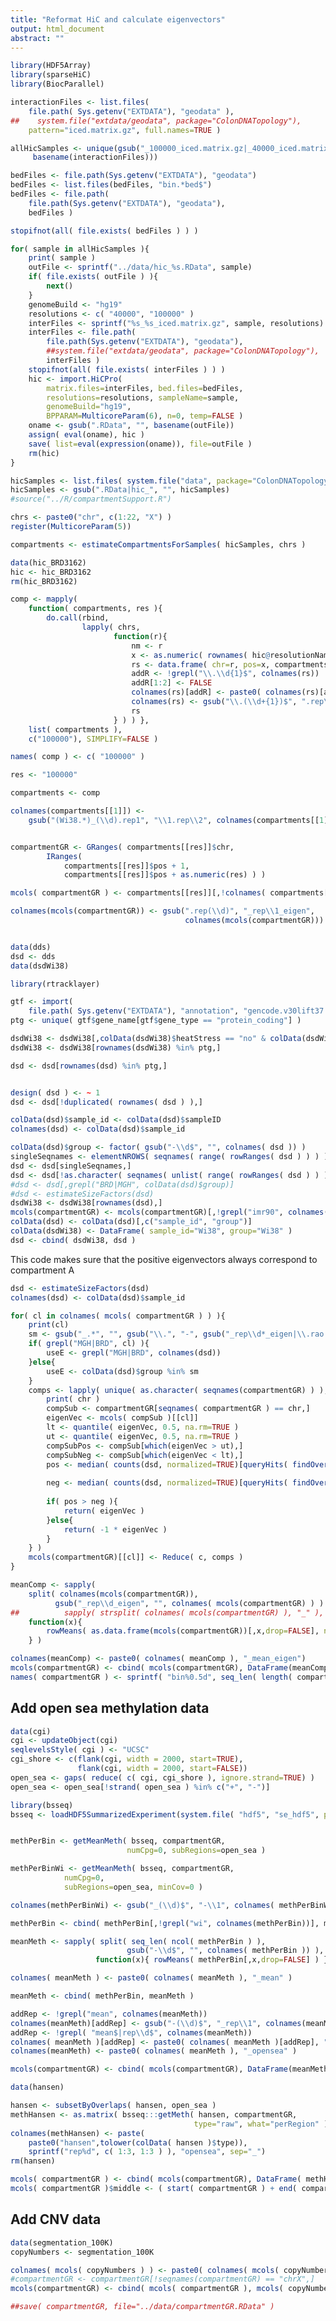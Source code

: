 ```yaml
---
title: "Reformat HiC and calculate eigenvectors"
output: html_document
abstract: ""
---
```


```r

library(HDF5Array)
library(sparseHiC)
library(BiocParallel)

```


```r

interactionFiles <- list.files(
    file.path( Sys.getenv("EXTDATA"), "geodata" ),
##    system.file("extdata/geodata", package="ColonDNATopology"),
    pattern="iced.matrix.gz", full.names=TRUE )

allHicSamples <- unique(gsub("_100000_iced.matrix.gz|_40000_iced.matrix.gz", "",
     basename(interactionFiles)))

bedFiles <- file.path(Sys.getenv("EXTDATA"), "geodata")
bedFiles <- list.files(bedFiles, "bin.*bed$")
bedFiles <- file.path(
    file.path(Sys.getenv("EXTDATA"), "geodata"),
    bedFiles )

stopifnot(all( file.exists( bedFiles ) ) )

for( sample in allHicSamples ){
    print( sample )
    outFile <- sprintf("../data/hic_%s.RData", sample)
    if( file.exists( outFile ) ){
        next()
    }
    genomeBuild <- "hg19"
    resolutions <- c( "40000", "100000" )
    interFiles <- sprintf("%s_%s_iced.matrix.gz", sample, resolutions)
    interFiles <- file.path(
        file.path(Sys.getenv("EXTDATA"), "geodata"),
        ##system.file("extdata/geodata", package="ColonDNATopology"),
        interFiles )
    stopifnot(all( file.exists( interFiles ) ) )
    hic <- import.HiCPro(
        matrix.files=interFiles, bed.files=bedFiles,
        resolutions=resolutions, sampleName=sample,
        genomeBuild="hg19",
        BPPARAM=MulticoreParam(6), n=0, temp=FALSE )
    oname <- gsub(".RData", "", basename(outFile))
    assign( eval(oname), hic )
    save( list=eval(expression(oname)), file=outFile )
    rm(hic)
}

```


```r

hicSamples <- list.files( system.file("data", package="ColonDNATopology"), pattern="^hic" )
hicSamples <- gsub(".RData|hic_", "", hicSamples)
#source("../R/compartmentSupport.R")

chrs <- paste0("chr", c(1:22, "X") )
register(MulticoreParam(5))

compartments <- estimateCompartmentsForSamples( hicSamples, chrs )

data(hic_BRD3162)
hic <- hic_BRD3162
rm(hic_BRD3162)

comp <- mapply(
    function( compartments, res ){
        do.call(rbind,
                lapply( chrs,
                       function(r){
                           nm <- r
                           x <- as.numeric( rownames( hic@resolutionNamedList[[res]][[nm]] ) )
                           rs <- data.frame( chr=r, pos=x, compartments[[r]] )
                           addR <- !grepl("\\.\\d{1}$", colnames(rs))
                           addR[1:2] <- FALSE
                           colnames(rs)[addR] <- paste0( colnames(rs)[addR], ".1" )
                           colnames(rs) <- gsub("\\.(\\d+{1})$", ".rep\\1", colnames(rs) )
                           rs
                       } ) ) },
    list( compartments ),
    c("100000"), SIMPLIFY=FALSE )

names( comp ) <- c( "100000" )

res <- "100000"

compartments <- comp

colnames(compartments[[1]]) <-
    gsub("(Wi38.*)_(\\d).rep1", "\\1.rep\\2", colnames(compartments[[1]]) )


compartmentGR <- GRanges( compartments[[res]]$chr,
        IRanges(
            compartments[[res]]$pos + 1,
            compartments[[res]]$pos + as.numeric(res) ) )

mcols( compartmentGR ) <- compartments[[res]][,!colnames( compartments[[res]] ) %in% c("chr", "pos")]

colnames(mcols(compartmentGR)) <- gsub(".rep(\\d)", "_rep\\1_eigen",
                                       colnames(mcols(compartmentGR)))



```

```r

data(dds)
dsd <- dds
data(dsdWi38)

library(rtracklayer)

gtf <- import(
    file.path( Sys.getenv("EXTDATA"), "annotation", "gencode.v30lift37.annotation.gtf.gz"))
ptg <- unique( gtf$gene_name[gtf$gene_type == "protein_coding"] )

dsdWi38 <- dsdWi38[,colData(dsdWi38)$heatStress == "no" & colData(dsdWi38)$brd4 == "none"]
dsdWi38 <- dsdWi38[rownames(dsdWi38) %in% ptg,]

dsd <- dsd[rownames(dsd) %in% ptg,]


design( dsd ) <- ~ 1
dsd <- dsd[!duplicated( rownames( dsd ) ),]

colData(dsd)$sample_id <- colData(dsd)$sampleID
colnames(dsd) <- colData(dsd)$sample_id

colData(dsd)$group <- factor( gsub("-\\d$", "", colnames( dsd )) )
singleSeqnames <- elementNROWS( seqnames( range( rowRanges( dsd ) ) ) ) == 1
dsd <- dsd[singleSeqnames,]
dsd <- dsd[!as.character( seqnames( unlist( range( rowRanges( dsd ) ) ) ) ) %in% "chrY",]
#dsd <- dsd[,grepl("BRD|MGH", colData(dsd)$group)]
#dsd <- estimateSizeFactors(dsd)
dsdWi38 <- dsdWi38[rownames(dsd),]
mcols(compartmentGR) <- mcols(compartmentGR)[,!grepl("imr90", colnames(mcols(compartmentGR)))]
colData(dsd) <- colData(dsd)[,c("sample_id", "group")]
colData(dsdWi38) <- DataFrame( sample_id="Wi38", group="Wi38" )
dsd <- cbind( dsdWi38, dsd )


```

This code makes sure that the positive eigenvectors always correspond to compartment A

```r

dsd <- estimateSizeFactors(dsd)
colnames(dsd) <- colData(dsd)$sample_id

for( cl in colnames( mcols( compartmentGR ) ) ){
    print(cl)
    sm <- gsub("_.*", "", gsub("\\.", "-", gsub("_rep\\d*_eigen|\\.rao|\\.0h", "", cl)))
    if( grepl("MGH|BRD", cl) ){
        useE <- grepl("MGH|BRD", colnames(dsd))
    }else{
        useE <- colData(dsd)$group %in% sm
    }
    comps <- lapply( unique( as.character( seqnames(compartmentGR) ) ), function(chr){
        print( chr )
        compSub <- compartmentGR[seqnames( compartmentGR ) == chr,]
        eigenVec <- mcols( compSub )[[cl]]
        lt <- quantile( eigenVec, 0.5, na.rm=TRUE )
        ut <- quantile( eigenVec, 0.5, na.rm=TRUE )
        compSubPos <- compSub[which(eigenVec > ut),]
        compSubNeg <- compSub[which(eigenVec < lt),]
        pos <- median( counts(dsd, normalized=TRUE)[queryHits( findOverlaps( rowRanges(dsd),
                                                                            compSubPos, type="within" ) ),useE])
        neg <- median( counts(dsd, normalized=TRUE)[queryHits( findOverlaps( rowRanges(dsd),
                                                                            compSubNeg, type="within" ) ),useE])
        if( pos > neg ){
            return( eigenVec )
        }else{
            return( -1 * eigenVec )
        }
    } )
    mcols(compartmentGR)[[cl]] <- Reduce( c, comps )
}

meanComp <- sapply(
    split( colnames(mcols(compartmentGR)),
          gsub("_rep\\d_eigen", "", colnames( mcols(compartmentGR) ) ) ),
##          sapply( strsplit( colnames( mcols(compartmentGR) ), "_" ), "[[", 1)),
    function(x){
        rowMeans( as.data.frame(mcols(compartmentGR))[,x,drop=FALSE], na.rm=TRUE )
    } )

colnames(meanComp) <- paste0( colnames( meanComp ), "_mean_eigen")
mcols(compartmentGR) <- cbind( mcols(compartmentGR), DataFrame(meanComp) )
names( compartmentGR ) <- sprintf( "bin%0.5d", seq_len( length( compartmentGR ) ) )

```

## Add open sea methylation data


```r

data(cgi)
cgi <- updateObject(cgi)
seqlevelsStyle( cgi ) <- "UCSC"
cgi_shore <- c(flank(cgi, width = 2000, start=TRUE),
               flank(cgi, width = 2000, start=FALSE))
open_sea <- gaps( reduce( c( cgi, cgi_shore ), ignore.strand=TRUE) )
open_sea <- open_sea[!strand( open_sea ) %in% c("+", "-")]

library(bsseq)
bsseq <- loadHDF5SummarizedExperiment(system.file( "hdf5", "se_hdf5", package="ColonDNATopology" ))


methPerBin <- getMeanMeth( bsseq, compartmentGR,
                          numCpg=0, subRegions=open_sea )

methPerBinWi <- getMeanMeth( bsseq, compartmentGR,
            numCpg=0,
            subRegions=open_sea, minCov=0 )

colnames(methPerBinWi) <- gsub("_(\\d)$", "-\\1", colnames( methPerBinWi ))

methPerBin <- cbind( methPerBin[,!grepl("wi", colnames(methPerBin))], methPerBinWi[,grepl("wi", colnames(methPerBinWi))] )

meanMeth <- sapply( split( seq_len( ncol( methPerBin ) ),
                          gsub("-\\d$", "", colnames( methPerBin )) ),
                   function(x){ rowMeans( methPerBin[,x,drop=FALSE] ) } )

colnames( meanMeth ) <- paste0( colnames( meanMeth ), "_mean" )

meanMeth <- cbind( methPerBin, meanMeth )

addRep <- !grepl("mean", colnames(meanMeth))
colnames(meanMeth)[addRep] <- gsub("-(\\d)$", "_rep\\1", colnames(meanMeth)[addRep])
addRep <- !grepl( "mean$|rep\\d$", colnames(meanMeth))
colnames( meanMeth )[addRep] <- paste0( colnames( meanMeth )[addRep], "_rep1" )
colnames(meanMeth) <- paste0( colnames( meanMeth ), "_opensea" )

mcols(compartmentGR) <- cbind( mcols(compartmentGR), DataFrame(meanMeth) )

data(hansen)

hansen <- subsetByOverlaps( hansen, open_sea )
methHansen <- as.matrix( bsseq:::getMeth( hansen, compartmentGR,
                                         type="raw", what="perRegion" ) )
colnames(methHansen) <- paste(
    paste0("hansen",tolower(colData( hansen )$type)),
    sprintf("rep%d", c( 1:3, 1:3 ) ), "opensea", sep="_")
rm(hansen)

mcols( compartmentGR ) <- cbind( mcols(compartmentGR), DataFrame( methHansen ) )
mcols( compartmentGR )$middle <- ( start( compartmentGR ) + end( compartmentGR ) ) / 2

```

## Add CNV data

```r
data(segmentation_100K)
copyNumbers <- segmentation_100K

colnames( mcols( copyNumbers ) ) <- paste0( colnames( mcols( copyNumbers ) ), "_coverage" )
#compartmentGR <- compartmentGR[!seqnames(compartmentGR) == "chrX",]
mcols(compartmentGR) <- cbind( mcols( compartmentGR ), mcols( copyNumbers ) )

##save( compartmentGR, file="../data/compartmentGR.RData" )

```
